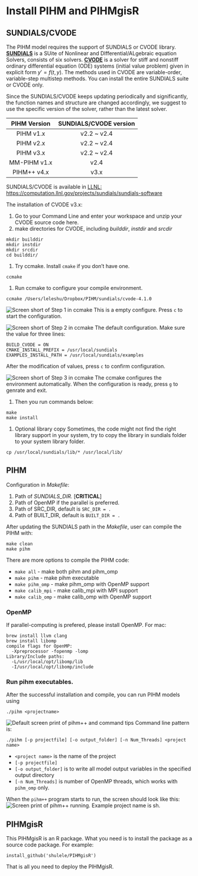 # Install PIHM and PIHMgisR

## SUNDIALS/CVODE
The PIHM model requires the support of SUNDIALS or CVODE library. 
[**SUNDIALS**](https://computation.llnl.gov/projects/sundials) is a SUite of Nonlinear and DIfferential/ALgebraic equation Solvers, consists of six solvers.  [**CVODE**](https://computation.llnl.gov/projects/sundials/cvode) is a solver for stiff and nonstiff ordinary differential equation (ODE) systems (initial value problem) given in explicit form $y' = f(t,y)$. The methods used in CVODE are variable-order, variable-step multistep methods. You can install the entire SUNDIALS suite or CVODE only. 

Since the SUNDIALS/CVODE keeps updating periodically and significantly, the function names and structure are changed accordingly, we suggest to use the specific version of the solver, rather than the latest solver.


| PIHM Version | SUNDIALS/CVODE version | 
|:---------:|:---------:|
| PIHM v1.x | v2.2 ~ v2.4 |
| PIHM v2.x | v2.2 ~ v2.4 |
| PIHM v3.x | v2.2 ~ v2.4 |
| MM-PIHM v1.x | v2.4 |
| PIHM++ v4.x | v3.x |

SUNDIALS/CVODE is available in [LLNL: https://computation.llnl.gov/projects/sundials/sundials-software](https://computation.llnl.gov/projects/sundials/sundials-software)

The installation of CVODE v3.x:


1. Go to your Command Line and enter your workspace and unzip your CVODE source code here.
1. make directories for CVODE, including *builddir*, *instdir* and *srcdir*
```
mkdir builddir
mkdir instdir
mkdir srcdir
cd builddir/
```
1. Try ccmake. Install ``cmake`` if you don't have one.
```
ccmake 
```

1.  Run ccmake to configure your compile environment.
```
ccmake /Users/leleshu/Dropbox/PIHM/sundials/cvode-4.1.0
```
![Screen short of Step 1 in ccmake](Fig/ccmake/1.png)
This is a empty configure. Press `c` to start the configuration.

![Screen short of Step 2 in ccmake](Fig/ccmake/2.png)
The default configuration. Make sure the value for three lines:
```
BUILD_CVODE = ON
CMAKE_INSTALL_PREFIX = /usr/local/sundials
EXAMPLES_INSTALL_PATH = /usr/local/sundials/examples
```
After the modification of values, press `c` to confirm configuration.

![Screen short of Step 3 in ccmake](Fig/ccmake/3.png)
The ccmake configures the environment automatically. When the configuration is ready, press `g` to genrate and exit.

1. Then you run commands below:
```
make
make install 
```

1. Optional library copy
Sometimes, the code might not find the right library support in your system, try to copy the library in sundials folder to your system library folder.

```
cp /usr/local/sundials/lib/* /usr/local/lib/
```

## PIHM

Configuration in *Makefile*:

1. Path of *SUNDIALS_DIR.* [**CRITICAL**]
1. Path of OpenMP if the parallel is preferred.
1. Path of SRC_DIR, default is `SRC_DIR = .`
1. Path of BUILT_DIR, default is `BUILT_DIR = .` 

After updating the SUNDIALS path in the *Makefile*, user can compile the PIHM with:
```
make clean
make pihm
```

There are more options to compile the PIHM code:

- `make all`            - make both pihm and pihm_omp
- `make pihm`         - make pihm executable
- `make pihm_omp`    - make pihm_omp with OpenMP support
- `make calib_mpi`   - make calib_mpi with MPI support
- `make calib_omp`   - make calib_omp with OpenMP support


### OpenMP
If parallel-computing is prefered, please install OpenMP.     For mac: 
```
brew install llvm clang
brew install libomp
compile flags for OpenMP: 
  -Xpreprocessor -fopenmp -lomp
Library/Include paths:
  -L/usr/local/opt/libomp/lib 
  -I/usr/local/opt/libomp/include
```
### Run pihm executables.
After the successful installation and compile, you can run PIHM models using
```
./pihm <projectname>
```

![Default screen print of pihm++ and command tips](Fig/CLI.png)
Command line pattern is:
```
./pihm [-p projectfile] [-o output_folder] [-n Num_Threads] <project name> 
```
- `<project name>` is the name of the project
- `[-p projectfile]`
- `[-o output_folder]` is to write all model output variables in the specified output directory
- `[-n Num_Threads]` is number of OpenMP threads, which works with `pihm_omp` only.


When the `pihm++` program starts to run, the screen should look like this:
![Screen print of pihm++ running. Example project name is *sh*.](Fig/CLI_SH.png)

## PIHMgisR
This PIHMgisR is an R package. What you need is to install the package as a source code package.
For example:
```
install_github('shulele/PIHMgisR')
```

That is all you need to deploy the PIHMgisR.